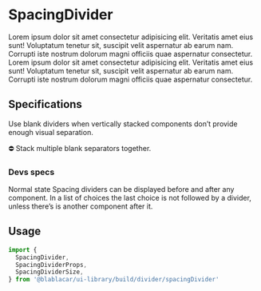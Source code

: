 

<Meta title="Widgets/Dividers" />

# **SpacingDivider**

<Canvas>
  <Story name="SpacingDivider">
    <BaseSection>
      Lorem ipsum dolor sit amet consectetur adipisicing elit. Veritatis amet eius sunt! Voluptatum
      tenetur sit, suscipit velit aspernatur ab earum nam. Corrupti iste nostrum dolorum magni
      officiis quae aspernatur consectetur.
      <SpacingDivider size={SpacingDividerSize.LARGE} />
      Lorem ipsum dolor sit amet consectetur adipisicing elit. Veritatis amet eius sunt! Voluptatum
      tenetur sit, suscipit velit aspernatur ab earum nam. Corrupti iste nostrum dolorum magni
      officiis quae aspernatur consectetur.
    </BaseSection>
  </Story>
</Canvas>

## Specifications

Use blank dividers when vertically stacked components don’t provide enough visual separation.

⛔️ Stack multiple blank separators together.

### Devs specs

Normal state
Spacing dividers can be displayed before and after any component.
In a list of choices the last choice is not followed by a divider, unless there’s is another component after it.

## Usage

```jsx
import {
  SpacingDivider,
  SpacingDividerProps,
  SpacingDividerSize,
} from '@blablacar/ui-library/build/divider/spacingDivider'
```

<ArgsTable of={SpacingDivider} />
